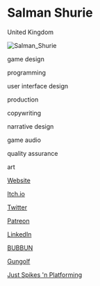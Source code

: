 # Salman Shurie

<Location>

United Kingdom

</Location>

![Salman_Shurie](./images/Salman_Shurie_v1.gifv)

<Skills>

game design

programming

user interface design

production

copywriting

narrative design

game audio

quality assurance

art

</Skills>

<Personal>

[Website](https://gesinimo.com)

[Itch.io](https://salmanshh.itch.io)

[Twitter](https://twitter.com/Salman_Shh)

[Patreon](https://www.patreon.com/SalmanShh)

[LinkedIn](https://www.linkedin.com/in/salman-shurie-a9a28598/)

</Personal>



<Games>

[BUBBUN](https://www.newgrounds.com/portal/view/729320)

[Gungolf](https://salmanshh.itch.io/gungolfdemo)

[Just Spikes 'n Platforming](https://salmanshh.itch.io/just-spikes-n-platforming)

</Games>
